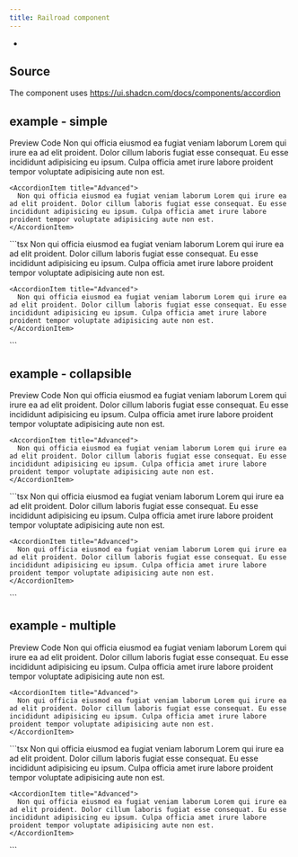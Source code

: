 ```yaml
---
title: Railroad component
---
```


-

## Source

The component uses https://ui.shadcn.com/docs/components/accordion

## example - simple

<Tabs defaultValue="preview">
  <TabsList>
    <TabsTrigger value="preview">Preview</TabsTrigger>
    <TabsTrigger value="code">Code</TabsTrigger>
  </TabsList>
  <TabsContent value="preview">
   
   <Accordion>
    <AccordionItem title="Basic">
      Non qui officia eiusmod ea fugiat veniam laborum Lorem qui irure ea ad elit proident. Dolor cillum laboris fugiat esse consequat. Eu esse incididunt adipisicing eu ipsum. Culpa officia amet irure labore proident tempor voluptate adipisicing aute non est.
    </AccordionItem>

    <AccordionItem title="Advanced">
      Non qui officia eiusmod ea fugiat veniam laborum Lorem qui irure ea ad elit proident. Dolor cillum laboris fugiat esse consequat. Eu esse incididunt adipisicing eu ipsum. Culpa officia amet irure labore proident tempor voluptate adipisicing aute non est.
    </AccordionItem>

   </Accordion>

  </TabsContent>

  <TabsContent value="code">
    ```tsx
     <Accordion>
    <AccordionItem title="Basic">
      Non qui officia eiusmod ea fugiat veniam laborum Lorem qui irure ea ad elit proident. Dolor cillum laboris fugiat esse consequat. Eu esse incididunt adipisicing eu ipsum. Culpa officia amet irure labore proident tempor voluptate adipisicing aute non est.
    </AccordionItem>

    <AccordionItem title="Advanced">
      Non qui officia eiusmod ea fugiat veniam laborum Lorem qui irure ea ad elit proident. Dolor cillum laboris fugiat esse consequat. Eu esse incididunt adipisicing eu ipsum. Culpa officia amet irure labore proident tempor voluptate adipisicing aute non est.
    </AccordionItem>

   </Accordion>
    ```
  </TabsContent>
  
</Tabs>

## example - collapsible

<Tabs defaultValue="preview">
  <TabsList>
    <TabsTrigger value="preview">Preview</TabsTrigger>
    <TabsTrigger value="code">Code</TabsTrigger>
  </TabsList>
  <TabsContent value="preview">
   
   <Accordion collapsible>
    <AccordionItem title="Basic">
      Non qui officia eiusmod ea fugiat veniam laborum Lorem qui irure ea ad elit proident. Dolor cillum laboris fugiat esse consequat. Eu esse incididunt adipisicing eu ipsum. Culpa officia amet irure labore proident tempor voluptate adipisicing aute non est.
    </AccordionItem>

    <AccordionItem title="Advanced">
      Non qui officia eiusmod ea fugiat veniam laborum Lorem qui irure ea ad elit proident. Dolor cillum laboris fugiat esse consequat. Eu esse incididunt adipisicing eu ipsum. Culpa officia amet irure labore proident tempor voluptate adipisicing aute non est.
    </AccordionItem>

   </Accordion>

  </TabsContent>

  <TabsContent value="code">
    ```tsx
    <Accordion collapsible>
    <AccordionItem title="Basic">
      Non qui officia eiusmod ea fugiat veniam laborum Lorem qui irure ea ad elit proident. Dolor cillum laboris fugiat esse consequat. Eu esse incididunt adipisicing eu ipsum. Culpa officia amet irure labore proident tempor voluptate adipisicing aute non est.
    </AccordionItem>

    <AccordionItem title="Advanced">
      Non qui officia eiusmod ea fugiat veniam laborum Lorem qui irure ea ad elit proident. Dolor cillum laboris fugiat esse consequat. Eu esse incididunt adipisicing eu ipsum. Culpa officia amet irure labore proident tempor voluptate adipisicing aute non est.
    </AccordionItem>

   </Accordion>
    ```

  </TabsContent>
  
</Tabs>

## example - multiple

<Tabs defaultValue="preview">
  <TabsList>
    <TabsTrigger value="preview">Preview</TabsTrigger>
    <TabsTrigger value="code">Code</TabsTrigger>
  </TabsList>
  <TabsContent value="preview">
   
   <Accordion type="multiple">
    <AccordionItem title="Basic">
      Non qui officia eiusmod ea fugiat veniam laborum Lorem qui irure ea ad elit proident. Dolor cillum laboris fugiat esse consequat. Eu esse incididunt adipisicing eu ipsum. Culpa officia amet irure labore proident tempor voluptate adipisicing aute non est.
    </AccordionItem>

    <AccordionItem title="Advanced">
      Non qui officia eiusmod ea fugiat veniam laborum Lorem qui irure ea ad elit proident. Dolor cillum laboris fugiat esse consequat. Eu esse incididunt adipisicing eu ipsum. Culpa officia amet irure labore proident tempor voluptate adipisicing aute non est.
    </AccordionItem>

   </Accordion>

  </TabsContent>

  <TabsContent value="code">
    ```tsx
   <Accordion type="multiple">
    <AccordionItem title="Basic">
      Non qui officia eiusmod ea fugiat veniam laborum Lorem qui irure ea ad elit proident. Dolor cillum laboris fugiat esse consequat. Eu esse incididunt adipisicing eu ipsum. Culpa officia amet irure labore proident tempor voluptate adipisicing aute non est.
    </AccordionItem>

    <AccordionItem title="Advanced">
      Non qui officia eiusmod ea fugiat veniam laborum Lorem qui irure ea ad elit proident. Dolor cillum laboris fugiat esse consequat. Eu esse incididunt adipisicing eu ipsum. Culpa officia amet irure labore proident tempor voluptate adipisicing aute non est.
    </AccordionItem>

   </Accordion>
    ```
  </TabsContent>
  
</Tabs>
